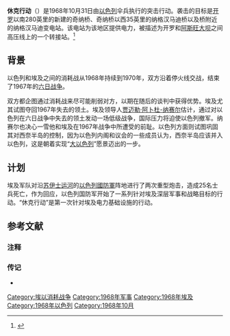 {{Infobox military conflict
| conflict = 休克行动 <br> מבצע הלם
| image = Super Frelon Hatzerim 28042004.jpg
| image_size = 300px
| caption = 超级黄蜂式直升机
| date = 1968年10月31日
| place = {{flag|Egypt}}
| partof = [[埃以消耗战争|埃以消耗战争]]
| casus = 埃及军队炮击了沿苏伊士运河的以色列国防军阵地
|result = 1. 任务成功：
*奇纳桥不可修复的损坏
*拿戈玛第大坝损坏
*9个变压器中7个损坏
2.埃及对沿苏伊士运河的以色列国防军阵地的炮击暂停了四个月。<ref>Col. Elizar "Cheetah" Cohen, Israel's Best Defence, p.300</ref>
|combatant1 = {{flagu|Israel}}
|combatant2 = {{flagu|Egypt|1958}}
|strength1 = 14个伞兵,<br />4个[[超级黄蜂式直升机|超级黄蜂式直升机]]
|strength2 =  
|casualties1 = 无
|casualties2 =
| campaignbox = {{Campaignbox 消耗戰爭}}}}
'''休克行动'''（{{lang-he|מבצע הלם}}）是1968年10月31日由[[以色列|以色列]]伞兵执行的突击行动。袭击的目标是[[开罗|开罗]]以南280英里的新建的奇纳桥、奇纳桥以西35英里的纳格汉马迪桥以及桥附近的纳格汉马迪变电站。该电站为该地区提供电力，被描述为开罗和[[阿斯旺大坝|阿斯旺大坝]]之间高压线上的一个转接站。<ref>{{Cite web|url = http://www.jta.org/1968/11/04/archive/security-council-slates-second-session-today-on-israeli-egyptian-complaints|title = Security Council Slates Second Session Today on Israeli, Egyptian Complaints|date = 1968-11-04|access-date = 2021-01-11|archive-date = 2017-04-07|archive-url = https://web.archive.org/web/20170407021550/http://www.jta.org/1968/11/04/archive/security-council-slates-second-session-today-on-israeli-egyptian-complaints|dead-url = no}}</ref>
== 背景 ==
以色列和埃及之间的消耗战从1968年持续到1970年，双方沿着停火线交战，结束了1967年的[[六日战争|六日战争]]。

双方都企图通过消耗战来尽可能削弱对方，以期在随后的谈判中获得优势。埃及尤其试图夺回1967年失去的领土。埃及领导人[[贾迈勒·阿卜杜-纳赛尔|贾迈勒·阿卜杜-纳赛尔]]估计，通过对以色列在六日战争中失去的领土发动一场低级战争，国际压力将迫使以色列撤军。纳赛尔也决心一雪他和埃及在1967年战争中所遭受的前耻。以色列方面则试图巩固其对西奈半岛的控制，因为以色列内阁和议会的一些成员认为，西奈半岛应该并入以色列，这是朝着实现“[[大以色列|大以色列]]”愿景迈出的一步。
== 计划 ==
埃及军队对沿[[苏伊士运河|苏伊士运河]]的[[以色列國防軍|以色列國防軍]]阵地进行了两次重型炮击，造成25名士兵死亡，作为回应，以色列国防军开始了一系列针对埃及深层军事和战略目标的行动。“休克行动”是第一次针对埃及电力基础设施的行动。

==参考文献==
===注释===
{{reflist}}
===传记===
{{Refbegin}}
*{{cite book|last1=Cohen|first1=Col. Elizar|title=Israel's Best Defence|date=October 26, 1993|publisher=Crown|isbn=978-0517587904|edition=1st American|url=https://archive.org/details/israelsbestdefen0000cohe}}
{{Refend}}

[[Category:埃以消耗战争|Category:埃以消耗战争]]
[[Category:1968年军事|Category:1968年军事]]
[[Category:1968年埃及|Category:1968年埃及]]
[[Category:1968年以色列|Category:1968年以色列]]
[[Category:1968年10月|Category:1968年10月]]